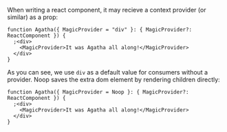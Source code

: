 When writing a react component, it may recieve a context provider (or similar) as a prop:

```tsx
function Agatha({ MagicProvider = "div" }: { MagicProvider?: ReactComponent }) {
  ;<div>
    <MagicProvider>It was Agatha all along!</MagicProvider>
  </div>
}
```

As you can see, we use `div` as a default value for consumers without a provider.
Noop saves the extra dom element by rendering children directly:

```tsx
function Agatha({ MagicProvider = Noop }: { MagicProvider?: ReactComponent }) {
  ;<div>
    <MagicProvider>It was Agatha all along!</MagicProvider>
  </div>
}
```

